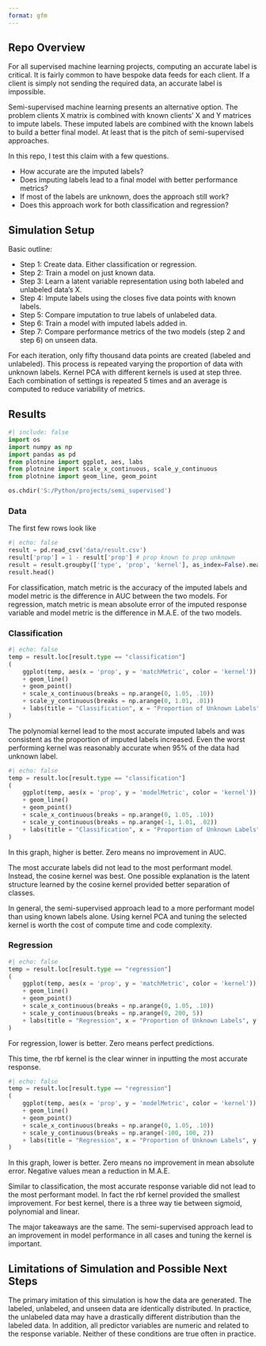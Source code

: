 ```yaml
---
format: gfm
---
```


## Repo Overview

For all supervised machine learning projects, computing an accurate label is critical. It is fairly common to have bespoke data feeds for each client. If a client is simply not sending the required data, an accurate label is impossible.

Semi-supervised machine learning presents an alternative option. The problem clients X matrix is combined with known clients' X and Y matrices to impute labels. These imputed labels are combined with the known labels to build a better final model. At least that is the pitch of semi-supervised approaches.

In this repo, I test this claim with a few questions.

-   How accurate are the imputed labels?
-   Does imputing labels lead to a final model with better performance metrics?
-   If most of the labels are unknown, does the approach still work?
-   Does this approach work for both classification and regression?

## Simulation Setup

Basic outline:

-   Step 1: Create data. Either classification or regression.
-   Step 2: Train a model on just known data.
-   Step 3: Learn a latent variable representation using both labeled and unlabeled data's X.
-   Step 4: Impute labels using the closes five data points with known labels.
-   Step 5: Compare imputation to true labels of unlabeled data.
-   Step 6: Train a model with imputed labels added in.
-   Step 7: Compare performance metrics of the two models (step 2 and step 6) on unseen data.

For each iteration, only fifty thousand data points are created (labeled and unlabeled). This process is repeated varying the proportion of data with unknown labels. Kernel PCA with different kernels is used at step three. Each combination of settings is repeated 5 times and an average is computed to reduce variability of metrics.

## Results

```python
#| include: false
import os
import numpy as np
import pandas as pd
from plotnine import ggplot, aes, labs
from plotnine import scale_x_continuous, scale_y_continuous
from plotnine import geom_line, geom_point

os.chdir('S:/Python/projects/semi_supervised')
```

### Data

The first few rows look like

```python
#| echo: false
result = pd.read_csv('data/result.csv')
result['prop'] = 1 - result['prop'] # prop known to prop unknown
result = result.groupby(['type', 'prop', 'kernel'], as_index=False).mean().drop(['b'], axis = 1)
result.head()
```

For classification, match metric is the accuracy of the imputed labels and model metric is the difference in AUC between the two models. For regression, match metric is mean absolute error of the imputed response variable and model metric is the difference in M.A.E. of the two models.

### Classification

```python
#| echo: false
temp = result.loc[result.type == "classification"]
(
    ggplot(temp, aes(x = 'prop', y = 'matchMetric', color = 'kernel'))
    + geom_line()
    + geom_point()
    + scale_x_continuous(breaks = np.arange(0, 1.05, .10))
    + scale_y_continuous(breaks = np.arange(0, 1.01, .01))
    + labs(title = "Classification", x = "Proportion of Unknown Labels", y = "Accuracy of Imputed Labels")
)
```

The polynomial kernel lead to the most accurate imputed labels and was consistent as the proportion of imputed labels increased. Even the worst performing kernel was reasonably accurate when 95% of the data had unknown label.

```python
#| echo: false
temp = result.loc[result.type == "classification"]
(
    ggplot(temp, aes(x = 'prop', y = 'modelMetric', color = 'kernel'))
    + geom_line()
    + geom_point()
    + scale_x_continuous(breaks = np.arange(0, 1.05, .10))
    + scale_y_continuous(breaks = np.arange(-1, 1.01, .02))
    + labs(title = "Classification", x = "Proportion of Unknown Labels", y = "Difference in AUC")
)
```

In this graph, higher is better. Zero means no improvement in AUC.

The most accurate labels did not lead to the most performant model. Instead, the cosine kernel was best. One possible explanation is the latent structure learned by the cosine kernel provided better separation of classes.

In general, the semi-supervised approach lead to a more performant model than using known labels alone. Using kernel PCA and tuning the selected kernel is worth the cost of compute time and code complexity.

### Regression

```python
#| echo: false
temp = result.loc[result.type == "regression"]
(
    ggplot(temp, aes(x = 'prop', y = 'matchMetric', color = 'kernel'))
    + geom_line()
    + geom_point()
    + scale_x_continuous(breaks = np.arange(0, 1.05, .10))
    + scale_y_continuous(breaks = np.arange(0, 200, 5))
    + labs(title = "Regression", x = "Proportion of Unknown Labels", y = "Mean Absolute Error")
)
```

For regression, lower is better. Zero means perfect predictions.

This time, the rbf kernel is the clear winner in inputting the most accurate response.

```python
#| echo: false
temp = result.loc[result.type == "regression"]
(
    ggplot(temp, aes(x = 'prop', y = 'modelMetric', color = 'kernel'))
    + geom_line()
    + geom_point()
    + scale_x_continuous(breaks = np.arange(0, 1.05, .10))
    + scale_y_continuous(breaks = np.arange(-100, 100, 2))
    + labs(title = "Regression", x = "Proportion of Unknown Labels", y = "Difference in MAE")
)
```

In this graph, lower is better. Zero means no improvement in mean absolute error. Negative values mean a reduction in M.A.E.

Similar to classification, the most accurate response variable did not lead to the most performant model. In fact the rbf kernel provided the smallest improvement. For best kernel, there is a three way tie between sigmoid, polynomial and linear.

The major takeaways are the same. The semi-supervised approach lead to an improvement in model performance in all cases and tuning the kernel is important.

## Limitations of Simulation and Possible Next Steps

The primary imitation of this simulation is how the data are generated. The labeled, unlabeled, and unseen data are identically distributed. In practice, the unlabeled data may have a drastically different distribution than the labeled data. In addition, all predictor variables are numeric and related to the response variable. Neither of these conditions are true often in practice.
